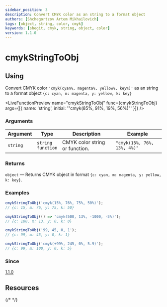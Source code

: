 ```yaml
---
sidebar_position: 3
description: Convert CMYK color as an string to a format object
authors: [Shchegortzov Artem Mikhailovich]
tags: [object, string, color, cmyk]
keywords: [shegit, cmyk, string, object, color]
version: 1.1.0
---
```



# cmykStringToObj

## Using

Convert CMYK color `'cmyk(cyan%, magenta%, yellow%, key%)'` as an string to a format object `{c: cyan, m: magenta, y: yellow, k: key}`

<LiveFunctionPreview
  name="cmykStringToObj"
  func={cmykStringToObj}
  args={[{ name: 'string', initial: '"cmyk(85%, 91%, 19%, 56%)"' }]}
/>

### Arguments

| Argument | Type                       | Description                    | Example                     |
| -------- | -------------------------- | ------------------------------ | --------------------------- |
| `string` | `string` <br /> `function` | CMYK color string or function. | `"cmyk(15%, 76%, 13%, 4%)"` |

### Returns

`object` — Returns CMYK object in format `{c: cyan, m: magenta, y: yellow, k: key}`.

### Examples

```js
cmykStringToObj('cmyk(15%, 76%, 75%, 50%)');
// {c: 15, m: 76, y: 75, k: 50}

cmykStringToObj(() => 'cmyk(500, 13%, -1000, -5%)');
// {c: 100, m: 13, y: 0, k: 0}

cmykStringToObj('99, 45, 0, 1');
// {c: 99, m: 45, y: 0, k: 1}

cmykStringToObj('cmyk(+99%, 245, 0%, 5.9)');
// {c: 99, m: 100, y: 0, k: 5}
```

### Since

[1.1.0](https://www.npmjs.com/package/shegit/v/1.1.0)

## Resources

<div style={{ display: 'flex', gap: 20 }}>
  <GitHubResourceButton link="https://github.com/or-temka/shegit/tree/v1.1.0/src/functions/colors/utility/cmykStringToObj" />
  {/* <CodeSandboxResourceButton link="https://codesandbox.io/p/sandbox/cmykarraytoobj-rppnwn" /> */}
</div>
